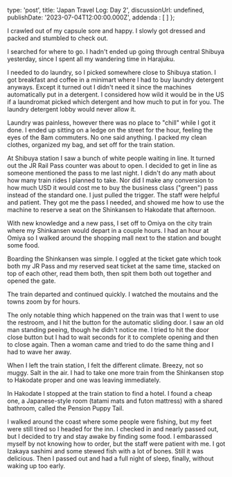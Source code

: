 type: 'post',
title: 'Japan Travel Log: Day 2',
discussionUrl: undefined,
publishDate: '2023-07-04T12:00:00.000Z',
addenda : [
]
};

I crawled out of my capsule sore and happy. I slowly got dressed and packed and stumbled to check out. 

I searched for where to go. I hadn't ended up going through central Shibuya yesterday, since I spent all my wandering time in Harajuku. 

I needed to do laundry, so I picked somewhere close to Shibuya station. I got breakfast and coffee in a minimart where I had to buy laundry detergent anyways. Except it turned out I didn't need it since the machines automatically put in a detergent. I considered how wild it would be in the US if a laundromat picked which detergent and how much to put in for you. The laundry detergent lobby would never allow it.

Laundry was painless, however there was no place to "chill" while I got it done. I ended up sitting on a ledge on the street for the hour, feeling the eyes of the 8am commuters. No one said anything. I packed my clean clothes, organized my bag, and set off for the train station.

At Shibuya station I saw a bunch of white people waiting in line. It turned out the JR Rail Pass counter was about to open. I decided to get in line as someone mentioned the pass to me last night. I didn't do any math about how many train rides I planned to take. Nor did I make any conversion to how much USD it would cost me to buy the business class ("green") pass instead of the standard one. I just pulled the trigger. The staff were helpful and patient. They got me the pass I needed, and showed me how to use the machine to reserve a seat on the Shinkansen to Hakodate that afternoon.

With new knowledge and a new pass, I set off to Omiya on the city train where my Shinkansen would depart in a couple hours. I had an hour at Omiya so I walked around the shopping mall next to the station and bought some food.

Boarding the Shinkansen was simple. I oggled at the ticket gate which took both my JR Pass and my reserved seat ticket at the same time, stacked on top of each other, read them both, then spit them both out together and opened the gate.

The train departed and continued quickly. I watched the moutains and the towns zoom by for hours. 

The only notable thing which happened on the train was that I went to use the restroom, and I hit the button for the automatic sliding door. I saw an old man standing peeing, though he didn't notice me. I tried to hit the door close button but I had to wait seconds for it to complete opening and then to close again. Then a woman came and tried to do the same thing and I had to wave her away.

When I left the train station, I felt the different climate. Breezy, not so muggy. Salt in the air. I had to take one more train from the Shinkansen stop to Hakodate proper and one was leaving immediately.

In Hakodate I stopped at the train station to find a hotel. I found a cheap one, a Japanese-style room (tatami mats and futon mattress) with a shared bathroom, called the Pension Puppy Tail. 

I walked around the coast where some people were fishing, but my feet were still tired so I headed for the inn. I checked in and nearly passed out, but I decided to try and stay awake by finding some food. I embarassed myself by not knowing how to order, but the staff were patient with me. I got Izakaya sashimi and some stewed fish with a lot of bones. Still it was delicious. Then I passed out and had a full night of sleep, finally, without waking up too early. 
